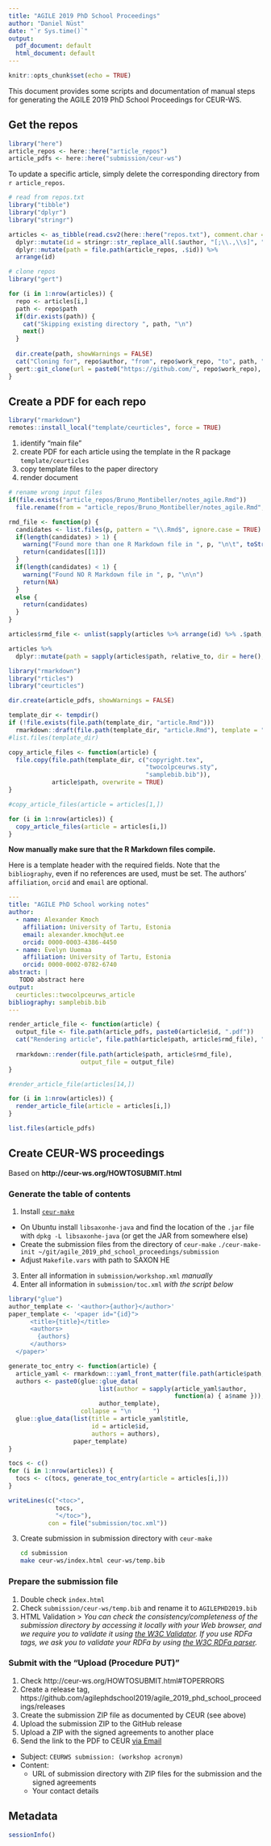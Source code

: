 ```yaml
---
title: "AGILE 2019 PhD School Proceedings"
author: "Daniel Nüst"
date: "`r Sys.time()`"
output:
  pdf_document: default
  html_document: default
---
```


```r
knitr::opts_chunk$set(echo = TRUE)
```

This document provides some scripts and documentation of manual steps for generating the AGILE 2019 PhD School Proceedings for CEUR-WS.

## Get the repos

```r
library("here")
article_repos <- here::here("article_repos")
article_pdfs <- here::here("submission/ceur-ws")
```

To update a specific article, simply delete the corresponding directory from `r article_repos`.

```r
# read from repos.txt
library("tibble")
library("dplyr")
library("stringr")

articles <- as_tibble(read.csv2(here::here("repos.txt"), comment.char = "#", stringsAsFactors = FALSE)) %>%
  dplyr::mutate(id = stringr::str_replace_all(.$author, "[;\\.,\\s]", "_")) %>%
  dplyr::mutate(path = file.path(article_repos, .$id)) %>%
  arrange(id)

# clone repos
library("gert")

for (i in 1:nrow(articles)) {
  repo <- articles[i,]
  path <- repo$path
  if(dir.exists(path)) {
    cat("Skipping existing directory ", path, "\n")
    next()
  }
  
  dir.create(path, showWarnings = FALSE)
  cat("Cloning for", repo$author, "from", repo$work_repo, "to", path, "\n")
  gert::git_clone(url = paste0("https://github.com/", repo$work_repo), path = path)
}
```

## Create a PDF for each repo

```r
library("rmarkdown")
remotes::install_local("template/ceurticles", force = TRUE)
```

1. identify "main file"
2. create PDF for each article using the template in the R package `template/ceurticles`
  1. copy template files to the paper directory
  2. render document

```r
# rename wrong input files
if(file.exists("article_repos/Bruno_Montibeller/notes_agile.Rmd"))
  file.rename(from = "article_repos/Bruno_Montibeller/notes_agile.Rmd", "article_repos/Bruno_Montibeller/notes_agile.Rmd.dontuse")

rmd_file <- function(p) {
  candidates <- list.files(p, pattern = "\\.Rmd$", ignore.case = TRUE)
  if(length(candidates) > 1) {
    warning("Found more than one R Markdown file in ", p, "\n\t", toString(candidates), "\n\tUsing: ", candidates[[1]], "\n\n")
    return(candidates[[1]])
  }
  if(length(candidates) < 1) {
    warning("Found NO R Markdown file in ", p, "\n\n")
    return(NA)
  }
  else {
    return(candidates)
  }
}

articles$rmd_file <- unlist(sapply(articles %>% arrange(id) %>% .$path, rmd_file))
```

```r
articles %>%
  dplyr::mutate(path = sapply(articles$path, relative_to, dir = here(), USE.NAMES = FALSE))
```

```r
library("rmarkdown")
library("rticles")
library("ceurticles")

dir.create(article_pdfs, showWarnings = FALSE)

template_dir <- tempdir()
if (!file.exists(file.path(template_dir, "article.Rmd")))
  rmarkdown::draft(file.path(template_dir, "article.Rmd"), template = "twocolpceurws_article", package = "ceurticles", edit = FALSE, create_dir = FALSE)
#list.files(template_dir)

copy_article_files <- function(article) {
  file.copy(file.path(template_dir, c("copyright.tex",
                                      "twocolpceurws.sty",
                                      "samplebib.bib")),
            article$path, overwrite = TRUE)
}

#copy_article_files(article = articles[1,])

for (i in 1:nrow(articles)) {
  copy_article_files(article = articles[i,])
}
```

**Now manually make sure that the R Markdown files compile.**

Here is a template header with the required fields.
Note that the `bibliography`, even if no references are used, must be set.
The authors' `affiliation`, `orcid` and `email` are optional.

```yaml
---
title: "AGILE PhD School working notes"
author:
  - name: Alexander Kmoch
    affiliation: University of Tartu, Estonia
    email: alexander.kmoch@ut.ee
    orcid: 0000-0003-4386-4450
  - name: Evelyn Uuemaa
    affiliation: University of Tartu, Estonia
    orcid: 0000-0002-0782-6740
abstract: |
   TODO abstract here
output:
  ceurticles::twocolpceurws_article
bibliography: samplebib.bib
---
```

```r
render_article_file <- function(article) {
  output_file <- file.path(article_pdfs, paste0(article$id, ".pdf"))
  cat("Rendering article", file.path(article$path, article$rmd_file), "to", output_file, "\n")
  
  rmarkdown::render(file.path(article$path, article$rmd_file),
                    output_file = output_file)
}

#render_article_file(articles[14,])

for (i in 1:nrow(articles)) {
  render_article_file(article = articles[i,])
}
```

```r
list.files(article_pdfs)
```

## Create CEUR-WS proceedings

Based on **http://ceur-ws.org/HOWTOSUBMIT.html**

### Generate the table of contents

1. Install [`ceur-make`](https://github.com/ceurws/ceur-make)
  - On Ubuntu install `libsaxonhe-java` and find the location of the `.jar` file with `dpkg -L libsaxonhe-java` (or get the JAR from somewhere else)
  - Create the submission files from the directory of `ceur-make`
    `./ceur-make-init ~/git/agile_2019_phd_school_proceedings/submission`
  - Adjust `Makefile.vars` with path to SAXON HE
3. Enter all information in `submission/workshop.xml` _manually_
3. Enter all information in `submission/toc.xml` _with the script below_
```r
library("glue")
author_template <- '<author>{author}</author>'
paper_template <- '<paper id="{id}">
      <title>{title}</title>
      <authors>
        {authors}
      </authors>
  </paper>'

generate_toc_entry <- function(article) {
  article_yaml <- rmarkdown:::yaml_front_matter(file.path(article$path, article$rmd_file))
  authors <- paste0(glue::glue_data(
                         list(author = sapply(article_yaml$author,
                                              function(a) { a$name })),
                         author_template),
                    collapse = "\n      ")
  glue::glue_data(list(title = article_yaml$title,
                       id = article$id,
                       authors = authors),
                  paper_template)
}

tocs <- c()
for (i in 1:nrow(articles)) {
  tocs <- c(tocs, generate_toc_entry(article = articles[i,]))
}

writeLines(c("<toc>",
             tocs,
             "</toc>"),
           con = file("submission/toc.xml"))
```
3. Create submission in submission directory with `ceur-make`
   ```bash
   cd submission
   make ceur-ws/index.html ceur-ws/temp.bib
   ```

### Prepare the submission file

1. Double check `index.html`
1. Check `submission/ceur-ws/temp.bib` and rename it to `AGILEPHD2019.bib`
2. HTML Validation
   > _You can check the consistency/completeness of the submission directory by accessing it locally with your Web browser, and we require you to validate it using [the W3C Validator](https://validator.w3.org/nu). If you use RDFa tags, we ask you to validate your RDFa by using [the W3C RDFa parser](http://www.w3.org/2012/pyRdfa/)._

### Submit with the "Upload (Procedure PUT)"

1. Check http://ceur-ws.org/HOWTOSUBMIT.html#TOPERRORS
1. Create a release tag, https://github.com/agilephdschool2019/agile_2019_phd_school_proceedings/releases
2. Create the submission ZIP file as documented by CEUR (see above)
3. Upload the submission ZIP to the GitHub release
4. Upload a ZIP with the signed agreements to another place
4. Send the link to the PDF to CEUR [via Email](ceurws@sunsite.informatik.rwth-aachen.de)
  - Subject: `CEURWS submission: (workshop acronym)`
  - Content:
    - URL of submission directory with ZIP files for the submission and the signed agreements
    - Your contact details

## Metadata

```r
sessionInfo()
```
